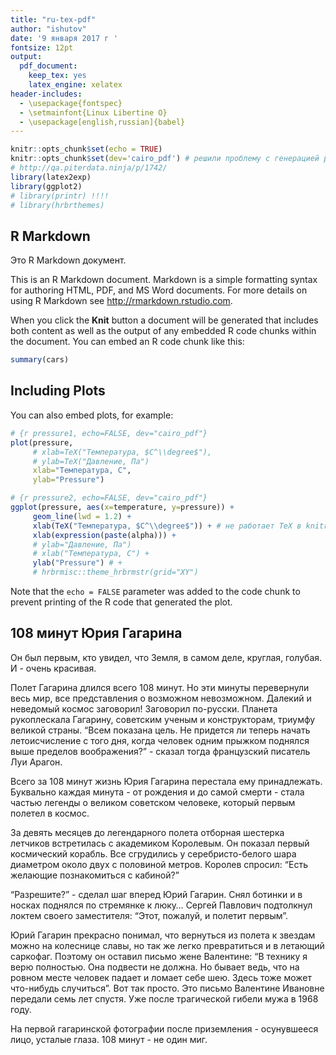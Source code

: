 ```yaml
---
title: "ru-tex-pdf"
author: "ishutov"
date: '9 января 2017 г '
fontsize: 12pt
output:
  pdf_document:
    keep_tex: yes
    latex_engine: xelatex
header-includes:
  - \usepackage{fontspec}
  - \setmainfont{Linux Libertine O}
  - \usepackage[english,russian]{babel}
--- 
```


<!---
Конфигурация XeLaTeX

output:
  pdf_document:
    keep_tex: yes
    latex_engine: xelatex
header-includes:
  - \usepackage[T2A]{fontenc}
  - \usepackage[utf8]{inputenc}
  - \usepackage[english,russian]{babel}
  - \usepackage{fontspec}
  - \setmainfont{Cambria}
  - \setmainfont{Linux Libertine}
-->

<!---
Конфигурация pdfLaTeX

output:
  pdf_document:
    keep_tex: yes
    latex_engine: pdflatex
header-includes:
  - \usepackage[T2A]{fontenc}
  - \usepackage[utf8]{inputenc}
  - \usepackage[russian]{babel}
  - \usepackage{pscyr}
-->


```r
knitr::opts_chunk$set(echo = TRUE)
knitr::opts_chunk$set(dev='cairo_pdf') # решили проблему с генерацией русского текста в графиках
# http://qa.piterdata.ninja/p/1742/
library(latex2exp)
library(ggplot2)
# library(printr) !!!!
# library(hrbrthemes)
```

## R Markdown
Это R Markdown документ.

This is an R Markdown document. Markdown is a simple formatting syntax for authoring HTML, PDF, and MS Word documents. For more details on using R Markdown see <http://rmarkdown.rstudio.com>.

When you click the **Knit** button a document will be generated that includes both content as well as the output of any embedded R code chunks within the document. You can embed an R code chunk like this:

```r
summary(cars)
```

## Including Plots

You can also embed plots, for example:

```r
# {r pressure1, echo=FALSE, dev="cairo_pdf"}
plot(pressure,
     # xlab=TeX("Температура, $C^\\degree$"), 
     # ylab=TeX("Давление, Па")
     xlab="Температура, C", 
     ylab="Pressure")

```

```r
# {r pressure2, echo=FALSE, dev="cairo_pdf"}
ggplot(pressure, aes(x=temperature, y=pressure)) +
     geom_line(lwd = 1.2) +
     xlab(TeX("Температура, $C^\\degree$")) + # не работает TeX в knitr !!!
     xlab(expression(paste(alpha))) +
     # ylab="Давление, Па")
     # xlab("Температура, C") +
     ylab("Pressure") # +
     # hrbrmisc::theme_hrbrmstr(grid="XY")

```

Note that the `echo = FALSE` parameter was added to the code chunk to prevent printing of the R code that generated the plot.

## 108 минут Юрия Гагарина
Он был первым, кто увидел, что Земля, в самом деле, круглая, голубая. И - очень красивая.

Полет Гагарина длился всего 108 минут. Но эти минуты перевернули весь мир, все представления о возможном невозможном. Далекий и неведомый космос заговорил! Заговорил по-русски. Планета рукоплескала Гагарину, советским ученым и конструкторам, триумфу великой страны. "Всем показана цель. Не придется ли теперь начать летоисчисление с того дня, когда человек одним прыжком поднялся выше пределов воображения?" - сказал тогда французский писатель Луи Арагон.  

Всего за 108 минут жизнь Юрия Гагарина перестала ему принадлежать. Буквально каждая минута - от рождения и до самой смерти - стала частью легенды о великом советском человеке, который первым полетел в космос.

За девять месяцев до легендарного полета отборная шестерка летчиков встретилась с академиком Королевым. Он показал первый космический корабль. Все сгрудились у серебристо-белого шара диаметром около двух с половиной метров. Королев спросил: "Есть желающие познакомиться с кабиной?"

"Разрешите?" - сделал шаг вперед Юрий Гагарин. Снял ботинки и в носках поднялся по стремянке к люку... Сергей Павлович подтолкнул локтем своего заместителя: "Этот, пожалуй, и полетит первым".

Юрий Гагарин прекрасно понимал, что вернуться из полета к звездам можно на колеснице славы, но так же легко превратиться и в летающий саркофаг. Поэтому он оставил письмо жене Валентине: "В технику я верю полностью. Она подвести не должна. Но бывает ведь, что на ровном месте человек падает и ломает себе шею. Здесь тоже может что-нибудь случиться". Вот так просто. Это письмо Валентине Ивановне передали семь лет спустя. Уже  после трагической гибели мужа в 1968 году.

На первой гагаринской фотографии после приземления - осунувшееся лицо, усталые глаза. 108 минут - не один миг.